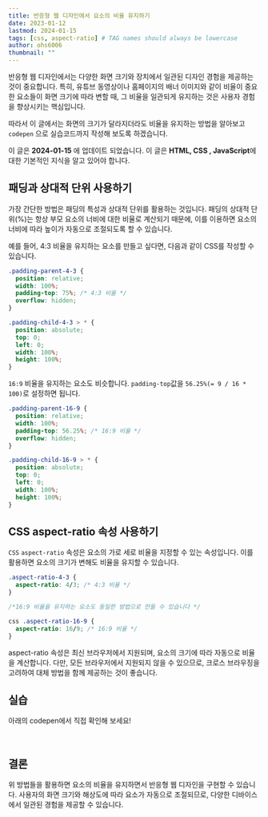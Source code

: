 ```yaml
---
title: 반응형 웹 디자인에서 요소의 비율 유지하기
date: 2023-01-12
lastmod: 2024-01-15
tags: [css, aspect-ratio] # TAG names should always be lowercase
author: ohs6006
thumbnail: ""
---
```


반응형 웹 디자인에서는 다양한 화면 크기와 장치에서 일관된 디자인 경험을 제공하는 것이 중요합니다. 특히, 유튜브 동영상이나 홈페이지의 배너 이미지와 같이 비율이 중요한 요소들이 화면 크기에 따라 변할 때, 그 비율을 일관되게 유지하는 것은 사용자 경험을 향상시키는 핵심입니다.

따라서 이 글에서는 화면의 크기가 달라지더라도 비율을 유지하는 방법을 알아보고 `codepen` 으로 실습코드까지 작성해 보도록 하겠습니다.

<Callout type="info">이 글은 **2024-01-15** 에 업데이트 되었습니다.</Callout>
<Callout type="warn">
  이 글은 **HTML, CSS , JavaScript**에 대한 기본적인 지식을 알고 있어야 합니다.
</Callout>

## 패딩과 상대적 단위 사용하기

가장 간단한 방법은 패딩의 특성과 상대적 단위를 활용하는 것입니다. 패딩의 상대적 단위(%)는 항상 부모 요소의 너비에 대한 비율로 계산되기 때문에, 이를 이용하면 요소의 너비에 따라 높이가 자동으로 조절되도록 할 수 있습니다.

예를 들어, 4:3 비율을 유지하는 요소를 만들고 싶다면, 다음과 같이 CSS를 작성할 수 있습니다.

```css
.padding-parent-4-3 {
  position: relative;
  width: 100%;
  padding-top: 75%; /* 4:3 비율 */
  overflow: hidden;
}

.padding-child-4-3 > * {
  position: absolute;
  top: 0;
  left: 0;
  width: 100%;
  height: 100%;
}
```

`16:9` 비율을 유지하는 요소도 비슷합니다. `padding-top`값을 `56.25%(= 9 / 16 * 100)`로 설정하면 됩니다.

```css
.padding-parent-16-9 {
  position: relative;
  width: 100%;
  padding-top: 56.25%; /* 16:9 비율 */
  overflow: hidden;
}

.padding-child-16-9 > * {
  position: absolute;
  top: 0;
  left: 0;
  width: 100%;
  height: 100%;
}
```

## CSS aspect-ratio 속성 사용하기

`CSS` `aspect-ratio` 속성은 요소의 가로 세로 비율을 지정할 수 있는 속성입니다. 이를 활용하면 요소의 크기가 변해도 비율을 유지할 수 있습니다.

```css
.aspect-ratio-4-3 {
  aspect-ratio: 4/3; /* 4:3 비율 */
}

/*16:9 비율을 유지하는 요소도 동일한 방법으로 만들 수 있습니다 */

css .aspect-ratio-16-9 {
  aspect-ratio: 16/9; /* 16:9 비율 */
}
```

aspect-ratio 속성은 최신 브라우저에서 지원되며, 요소의 크기에 따라 자동으로 비율을 계산합니다. 다만, 모든 브라우저에서 지원되지 않을 수 있으므로, 크로스 브라우징을 고려하여 대체 방법을 함께 제공하는 것이 좋습니다.

## 실습

아래의 codepen에서 직접 확인해 보세요!

<br />

<CodePen title="요소 비율 유지하기" user="osh6006" hash="ExrPJYX" />

## 결론

위 방법들을 활용하면 요소의 비율을 유지하면서 반응형 웹 디자인을 구현할 수 있습니다. 사용자의 화면 크기와 해상도에 따라 요소가 자동으로 조절되므로, 다양한 디바이스에서 일관된 경험을 제공할 수 있습니다.
